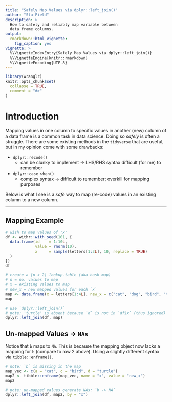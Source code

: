 ```yaml
---
title: "Safely Map Values via dplyr::left_join()"
author: "Stu Field"
description: >
  How to safely and reliably map variable between
  data frame columns.
output:
  rmarkdown::html_vignette:
    fig_caption: yes
vignette: >
  %\VignetteIndexEntry{Safely Map Values via dplyr::left_join()}
  %\VignetteEngine{knitr::rmarkdown}
  %\VignetteEncoding{UTF-8}
---
```


```r
library(wranglr)
knitr::opts_chunk$set(
  collapse = TRUE,
  comment = "#>"
)
```


# Introduction

Mapping values in one column to specific values in another (new) column 
of a data frame is a common task in data science. Doing so *safely* is
often a struggle. There are some existing methods in the `tidyverse`
that are useful, but in my opinion come with some drawbacks:

  * `dplyr::recode()`
    + can be clunky to implement -> LHS/RHS syntax 
      difficult (for me) to remember
  * `dplyr::case_when()`
    + complex syntax -> difficult to remember; overkill
      for mapping purposes

Below is what I see is a *safe* way to map (re-code) values in an existing 
column to a new column.


--------------


## Mapping Example

```r
# wish to map values of 'x'
df <- withr::with_seed(101, {
  data.frame(id    = 1:10L,
             value = rnorm(10),
             x     = sample(letters[1:3L], 10, replace = TRUE)
  )
})
df

# create a [n x 2] lookup-table (aka hash map)
# n = no. values to map
# x = existing values to map
# new_x = new mapped values for each `x`
map <- data.frame(x = letters[1:4L], new_x = c("cat", "dog", "bird", "turtle"))
map

# use `dplyr::left_join()`
# note: 'turtle' is absent because `d` is not in `df$x` (thus ignored)
dplyr::left_join(df, map)
```


## Un-mapped Values -> `NAs`

Notice that `b` maps to `NA`. This is because the mapping object now
lacks a mapping for `b` (compare to row 2 above).
Using a slightly different syntax via `tibble::enframe()`.

```r
# note: `b` is missing in the map
map_vec <- c(a = "cat", c = "bird", d = "turtle")
map2 <- tibble::enframe(map_vec, name = "x", value = "new_x")
map2

# note: un-mapped values generate NAs: `b -> NA`
dplyr::left_join(df, map2, by = "x")
```
